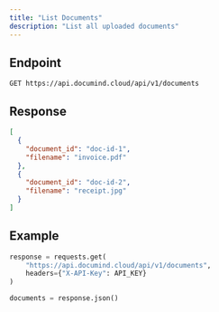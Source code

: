 ```yaml
---
title: "List Documents"
description: "List all uploaded documents"
---
```


## Endpoint

```
GET https://api.documind.cloud/api/v1/documents
```

## Response

```json
[
  {
    "document_id": "doc-id-1",
    "filename": "invoice.pdf"
  },
  {
    "document_id": "doc-id-2",
    "filename": "receipt.jpg"
  }
]
```

## Example

```python
response = requests.get(
    "https://api.documind.cloud/api/v1/documents",
    headers={"X-API-Key": API_KEY}
)

documents = response.json()
```

